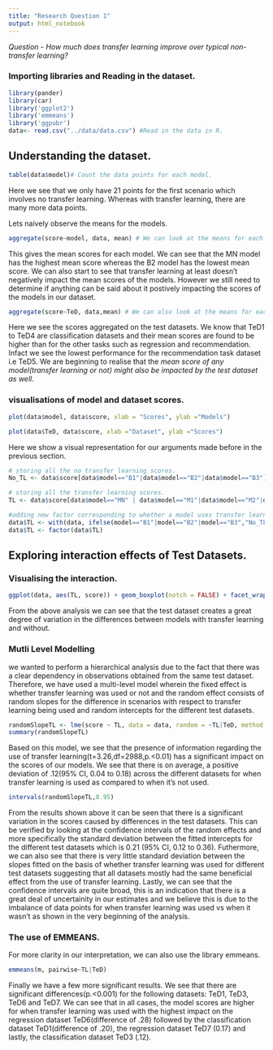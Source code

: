 ```yaml
---
title: "Research Question 1"
output: html_notebook
---
```


*Question - How much does transfer learning improve over typical non-transfer learning?*


### Importing libraries and Reading in the dataset.

```r
library(pander)
library(car)
library('ggplot2')
library('emmeans')
library('ggpubr')
data<- read.csv("../data/data.csv") #Read in the data in R.
```

## Understanding the dataset.
```r
table(data$model)# Count the data points for each model.
```
Here we see that we only have 21 points for the first scenario which involves no transfer learning. Whereas with transfer learning, there are many more data points.

Lets naively observe the means for the models.
```r
aggregate(score~model, data, mean) # We can look at the means for each model.
```
This gives the mean scores for each model. We can see that the MN model has the highest mean score whereas the B2 model has the lowest mean score. We can also start to see that transfer learning at least doesn't negatively impact the mean scores of the models. However we still need to determine if anything can be said about it postively impacting the scores of the models in our dataset. 
```r
aggregate(score~TeD, data,mean) # We can also look at the means for each test dataset. 
```    
Here we see the scores aggregated on the test datasets. We know that TeD1 to TeD4 are classification datasets and their mean scores are found to be higher than for the other tasks such as regression and recommendation. Infact we see the lowest performance for the recommendation task dataset i.e TeD5. We are beginning to realise that the *mean score of any model(transfer learning or not) might also be impacted by the test dataset as well*. 


### visualisations of model and dataset scores.
```r
plot(data$model, data$score, xlab = "Scores", ylab ="Models")
```
```r
plot(data$TeD, data$score, xlab ="Dataset", ylab ="Scores")
```
Here we show a visual representation for our arguments made before in the previous section.  


```r
# storing all the no transfer learning scores.
No_TL <- data$score[data$model=="B1"|data$model=="B2"|data$model=="B3"] 

# storing all the transfer learning scores.
TL <- data$score[data$model=="MN" | data$model=="M1"|data$model=="M2"|data$model=="M3"|data$model=="MF"|data$model=="S"]

#adding new factor corresponding to whether a model uses transfer learning or not.
data$TL <- with(data, ifelse(model=="B1"|model=="B2"|model=="B3","No_TL", "Yes_TL"))
data$TL <- factor(data$TL)
```


## Exploring interaction effects of Test Datasets.

### Visualising the interaction. 
```r
ggplot(data, aes(TL, score)) + geom_boxplot(notch = FALSE) + facet_wrap(~TeD)
```
From the above analysis we can see that the test dataset creates a great degree of variation in the differences between models with transfer learning and without. 

### Mutli Level Modelling

we wanted to perform a hierarchical analysis due to the fact that there was a clear dependency in observations obtained from the same test dataset. Therefore, we have used a multi-level model wherein the fixed effect is whether transfer learning was used or not and the random effect consists of random slopes for the difference in scenarios with respect to transfer learning being used and random intercepts for the different test datasets. 


```r
randomSlopeTL <- lme(score ~ TL, data = data, random = ~TL|TeD, method = "ML")
summary(randomSlopeTL)
```
 Based on this model, we see that the presence of information regarding the use of transfer learning(t=3.26,df=2988,p.<0.01) has a significant impact on the scores of our models. We see that there is on average, a positive deviation of .12(95% CI, 0.04 to 0.18) across the different datasets for when transfer learning is used as compared to when it's not used.


```r
intervals(randomSlopeTL,0.95)
```

From the results shown above it can be seen that there is a significant variation in the scores caused by differences in the test datasets. This can be verified by looking at the confidence intervals of the random effects and more specifically the standard deviation between the fitted intercepts for the different test datasets which is 0.21 (95% CI, 0.12 to 0.36).  Futhermore, we can also see that there is very little standard deviation between the slopes fitted on the basis of whether transfer learning was used for different test datasets suggesting that all datasets mostly had the same beneficial effect from the use of transfer learning. Lastly, we can see that the confidence intervals are quite broad, this is an indication that there is a great deal of uncertainity in our estimates and we believe this is due to the imbalance of data points for when transfer learning was used vs when it wasn't as shown in the very beginning of the analysis. 


### The use of EMMEANS.

For more clarity in our interpretation, we can also use the library emmeans.

```r
emmeans(m, pairwise~TL|TeD)
```    
Finally we have a few more significant results. We see that there are significant differences(p.<0.001) for the following datasets: TeD1, TeD3, TeD6 and TeD7. We can see that in all cases, the model scores are higher for when transfer learning was used with the highest impact on the regression dataset TeD6(difference of .28) followed by the classification dataset TeD1(difference of .20), the regression dataset TeD7 (0.17) and lastly, the classification dataset TeD3 (.12). 


